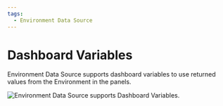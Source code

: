 ```yaml
---
tags:
  - Environment Data Source
---
```



# Dashboard Variables

Environment Data Source supports dashboard variables to use returned values from the Environment in the panels.

<Image
  title="Environment Data Source supports Dashboard Variables."
  src="/img/grafana/environment/variables.png"
/>

